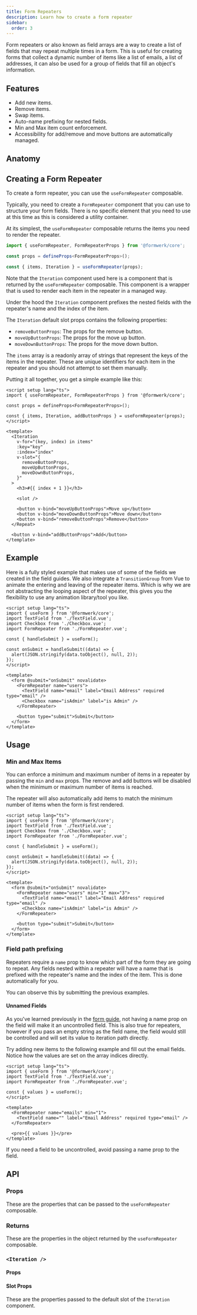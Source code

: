 ```yaml
---
title: Form Repeaters
description: Learn how to create a form repeater
sidebar:
  order: 3
---
```





Form repeaters or also known as field arrays are a way to create a list of fields that may repeat multiple times in a form. This is useful for creating forms that collect a dynamic number of items like a list of emails, a list of addresses, it can also be used for a group of fields that fill an object's information.

## Features

- Add new items.
- Remove items.
- Swap items.
- Auto-name prefixing for nested fields.
- Min and Max item count enforcement.
- Accessibility for add/remove and move buttons are automatically managed.

## Anatomy

<AnatomyCanvas>
  <AnatomyRepeater />
</AnatomyCanvas>

## Creating a Form Repeater

To create a form repeater, you can use the `useFormRepeater` composable.

Typically, you need to create a `FormRepeater` component that you can use to structure your form fields. There is no specific element that you need to use at this time as this is considered a utility container.

At its simplest, the `useFormRepeater` composable returns the items you need to render the repeater.

```ts
import { useFormRepeater, FormRepeaterProps } from '@formwerk/core';

const props = defineProps<FormRepeaterProps>();

const { items, Iteration } = useFormRepeater(props);
```

Note that the `Iteration` component used here is a component that is returned by the `useFormRepeater` composable. This component is a wrapper that is used to render each item in the repeater in a managed way.

Under the hood the `Iteration` component prefixes the nested fields with the repeater's name and the index of the item.

The `Iteration` default slot props contains the following properties:

- `removeButtonProps`: The props for the remove button.
- `moveUpButtonProps`: The props for the move up button.
- `moveDownButtonProps`: The props for the move down button.

The `items` array is a readonly array of strings that represent the keys of the items in the repeater. These are unique identifiers for each item in the repeater and you should not attempt to set them manually.

Putting it all together, you get a simple example like this:

```vue
<script setup lang="ts">
import { useFormRepeater, FormRepeaterProps } from '@formwerk/core';

const props = defineProps<FormRepeaterProps>();

const { items, Iteration, addButtonProps } = useFormRepeater(props);
</script>

<template>
  <Iteration
    v-for="(key, index) in items"
    :key="key"
    :index="index"
    v-slot="{
      removeButtonProps,
      moveUpButtonProps,
      moveDownButtonProps,
    }"
  >
    <h3>#{{ index + 1 }}</h3>

    <slot />

    <button v-bind="moveUpButtonProps">Move up</button>
    <button v-bind="moveDownButtonProps">Move down</button>
    <button v-bind="removeButtonProps">Remove</button>
  </Repeat>

  <button v-bind="addButtonProps">Add</button>
</template>
```

## Example

Here is a fully styled example that makes use of some of the fields we created in the field guides. We also integrate a `TransitionGroup` from Vue to animate the entering and leaving of the repeater items. Which is why we are not abstracting the looping aspect of the repeater, this gives you the flexibility to use any animation library/tool you like.

<MdxRepl preview-size="lg" client:load>

<div slot="!TextField.vue">
  <TextFieldPartial />
</div>

<div slot="!Checkbox.vue">
  <CheckboxPartial />
</div>

<div slot="FormRepeater.vue">
  <RepeaterPartial />
</div>

<div slot="App.vue">

```vue
<script setup lang="ts">
import { useForm } from '@formwerk/core';
import TextField from './TextField.vue';
import Checkbox from './Checkbox.vue';
import FormRepeater from './FormRepeater.vue';

const { handleSubmit } = useForm();

const onSubmit = handleSubmit((data) => {
  alert(JSON.stringify(data.toObject(), null, 2));
});
</script>

<template>
  <form @submit="onSubmit" novalidate>
    <FormRepeater name="users">
      <TextField name="email" label="Email Address" required type="email" />
      <Checkbox name="isAdmin" label="is Admin" />
    </FormRepeater>

    <button type="submit">Submit</button>
  </form>
</template>
```

</div>

</MdxRepl>

## Usage

### Min and Max Items

You can enforce a minimum and maximum number of items in a repeater by passing the `min` and `max` props. The remove and add buttons will be disabled when the minimum or maximum number of items is reached.

The repeater will also automatically add items to match the minimum number of items when the form is first rendered.

<MdxRepl preview-size="xl" client:load>

<div slot="!TextField.vue">
  <TextFieldPartial />
</div>

<div slot="!Checkbox.vue">
  <CheckboxPartial />
</div>

<div slot="!FormRepeater.vue">
  <RepeaterPartial />
</div>

<div slot="App.vue">

```vue
<script setup lang="ts">
import { useForm } from '@formwerk/core';
import TextField from './TextField.vue';
import Checkbox from './Checkbox.vue';
import FormRepeater from './FormRepeater.vue';

const { handleSubmit } = useForm();

const onSubmit = handleSubmit((data) => {
  alert(JSON.stringify(data.toObject(), null, 2));
});
</script>

<template>
  <form @submit="onSubmit" novalidate>
    <FormRepeater name="users" min="1" max="3">
      <TextField name="email" label="Email Address" required type="email" />
      <Checkbox name="isAdmin" label="is Admin" />
    </FormRepeater>

    <button type="submit">Submit</button>
  </form>
</template>
```

</div>

</MdxRepl>

### Field path prefixing

Repeaters require a `name` prop to know which part of the form they are going to repeat. Any fields nested within a repeater will have a name that is prefixed with the repeater's name and the index of the item. This is done automatically for you.

You can observe this by submitting the previous examples.

#### Unnamed Fields

As you've learned previously in the [form guide](/guides/forms/), not having a name prop on the field will make it an uncontrolled field. This is also true for repeaters, however if you pass an empty string as the field name, the field would still be controlled and will set its value to iteration path directly.

Try adding new items to the following example and fill out the email fields. Notice how the values are set on the array indices directly.

<MdxRepl preview-size="xl" client:load>

<div slot="!TextField.vue">
  <TextFieldPartial />
</div>

<div slot="!Checkbox.vue">
  <CheckboxPartial />
</div>

<div slot="!FormRepeater.vue">
  <RepeaterPartial />
</div>

<div slot="App.vue">

```vue
<script setup lang="ts">
import { useForm } from '@formwerk/core';
import TextField from './TextField.vue';
import FormRepeater from './FormRepeater.vue';

const { values } = useForm();
</script>

<template>
  <FormRepeater name="emails" min="1">
    <TextField name="" label="Email Address" required type="email" />
  </FormRepeater>

  <pre>{{ values }}</pre>
</template>
```

</div>

</MdxRepl>

If you need a field to be uncontrolled, avoid passing a name prop to the field.

## API

### Props

These are the properties that can be passed to the `useFormRepeater` composable.

<MdxTableAPI typeName="FormRepeaterProps" />

### Returns

These are the properties in the object returned by the `useFormRepeater` composable.

<MdxTableAPI fnName="useFormRepeater" />

### `<Iteration />`

#### Props

<MdxTableAPI typeName="FormRepeaterIterationProps" />

#### Slot Props

These are the properties passed to the default slot of the `Iteration` component.

<MdxTableAPI typeName="FormRepeaterIterationSlotProps" />
